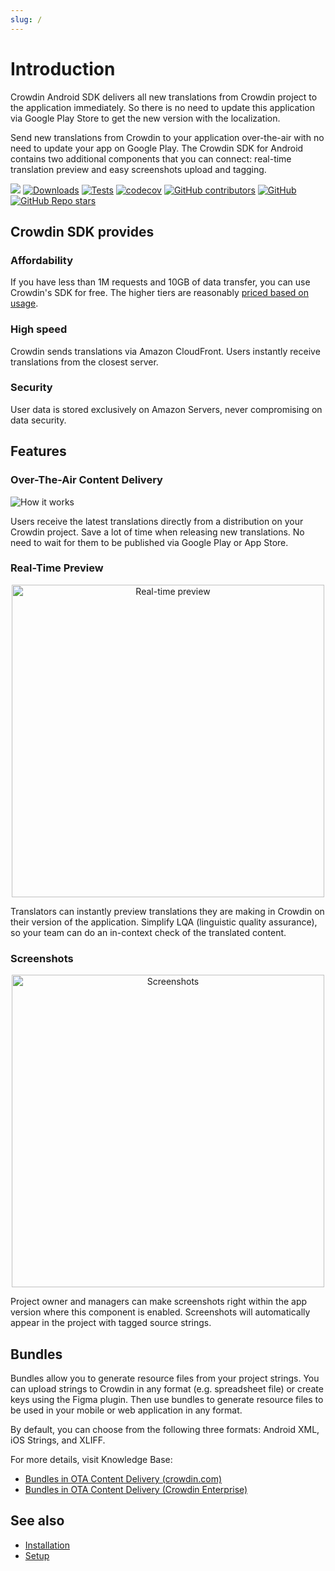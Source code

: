 ```yaml
---
slug: /
---
```


# Introduction

Crowdin Android SDK delivers all new translations from Crowdin project to the application immediately. So there is no need to update this application via Google Play Store to get the new version with the localization.

Send new translations from Crowdin to your application over-the-air with no need to update your app on Google Play. The Crowdin SDK for Android contains two additional components that you can connect: real-time translation preview and easy screenshots upload and tagging.

[![](https://jitpack.io/v/crowdin/mobile-sdk-android.svg)](https://jitpack.io/#crowdin/mobile-sdk-android)
[![Downloads](https://jitpack.io/v/crowdin/mobile-sdk-android/month.svg)](https://jitpack.io/#crowdin/mobile-sdk-android)
[![Tests](https://github.com/crowdin/mobile-sdk-android/actions/workflows/basic.yml/badge.svg)](https://github.com/crowdin/mobile-sdk-android/actions/workflows/basic.yml)
[![codecov](https://codecov.io/gh/crowdin/mobile-sdk-android/branch/master/graph/badge.svg)](https://codecov.io/gh/crowdin/mobile-sdk-android)
[![GitHub contributors](https://img.shields.io/github/contributors/crowdin/mobile-sdk-android?cacheSeconds=3600)](https://github.com/crowdin/mobile-sdk-android/graphs/contributors)
[![GitHub](https://img.shields.io/github/license/crowdin/mobile-sdk-android?cacheSeconds=3600)](https://github.com/crowdin/mobile-sdk-android/blob/master/LICENSE)
[![GitHub Repo stars](https://img.shields.io/github/stars/crowdin/mobile-sdk-android?style=social)](https://github.com/crowdin/mobile-sdk-android/stargazers)

## Crowdin SDK provides

### Affordability

If you have less than 1M requests and 10GB of data transfer, you can use Crowdin's SDK for free. The higher tiers are reasonably [priced based on usage](https://crowdin.com/pricing#crowdin-pricing-addons).

### High speed

Crowdin sends translations via Amazon CloudFront. Users instantly receive translations from the closest server.

### Security

User data is stored exclusively on Amazon Servers, never compromising on data security.

## Features

### Over-The-Air Content Delivery

![How it works](/img/scheme-how-it-works.png)

Users receive the latest translations directly from a distribution on your Crowdin project. Save a lot of time when releasing new translations. No need to wait for them to be published via Google Play or App Store.

### Real-Time Preview

<p align='center'><img src='img/realtime-preview.png' width='500' alt='Real-time preview'/></p>

Translators can instantly preview translations they are making in Crowdin on their version of the application. Simplify LQA (linguistic quality assurance), so your team can do an in-context check of the translated content.

### Screenshots

<p align='center'><img src='img/screenshots.png' width='500' alt='Screenshots'/></p>

Project owner and managers can make screenshots right within the app version where this component is enabled. Screenshots will automatically appear in the project with tagged source strings.

## Bundles

Bundles allow you to generate resource files from your project strings. You can upload strings to Crowdin in any format (e.g. spreadsheet file) or create keys using the Figma plugin. Then use bundles to generate resource files to be used in your mobile or web application in any format.

By default, you can choose from the following three formats: Android XML, iOS Strings, and XLIFF.

For more details, visit Knowledge Base:

- [Bundles in OTA Content Delivery (crowdin.com)](https://support.crowdin.com/bundles/#bundles-in-ota-content-delivery)
- [Bundles in OTA Content Delivery (Crowdin Enterprise)](https://support.crowdin.com/enterprise/bundles/#bundles-in-ota-content-delivery)

## See also

- [Installation](installation)
- [Setup](setup)
